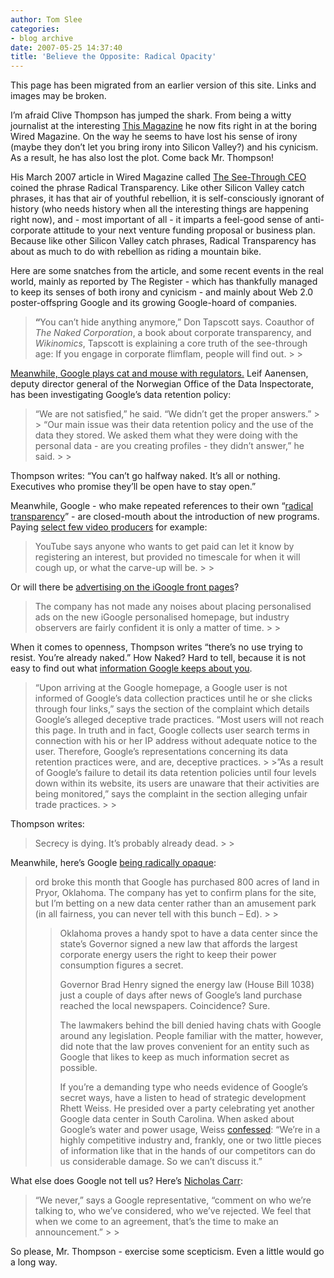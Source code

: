 ```yaml
---
author: Tom Slee
categories:
- blog archive
date: 2007-05-25 14:37:40
title: 'Believe the Opposite: Radical Opacity'
---
```


::: {.callout-note}

This page has been migrated from an earlier version of this site. 
Links and images may be broken.

:::



				

I'm afraid Clive Thompson has jumped the shark. From being a witty journalist at the interesting [This Magazine](http://www.thismagazine.ca/) he now fits right in at the boring Wired Magazine. On the way he seems to have lost his sense of irony (maybe they don't let you bring irony into Silicon Valley?) and his cynicism. As a result, he has also lost the plot. Come back Mr. Thompson!




His March 2007 article in Wired Magazine called [The See-Through CEO](http://www.wired.com/wired/archive/15.04/wired40_ceo.html) coined the phrase Radical Transparency. Like other Silicon Valley catch phrases, it has that air of youthful rebellion, it is self-consciously ignorant of history (who needs history when all the interesting things are happening right now), and - most important of all - it imparts a feel-good sense of anti-corporate attitude to your next venture funding proposal or business plan. Because like other Silicon Valley catch phrases, Radical Transparency has about as much to do with rebellion as riding a mountain bike.




Here are some snatches from the article, and some recent events in the real world, mainly as reported by The Register - which has thankfully managed to keep its senses of both irony and cynicism - and mainly about Web 2.0 poster-offspring Google and its growing Google-hoard of companies.

<blockquote>**"**You can't hide anything anymore," Don Tapscott says. Coauthor of _The Naked Corporation_, a book about corporate transparency, and _Wikinomics_, Tapscott is explaining a core truth of the see-through age: If you engage in corporate flimflam, people will find out.
> 
> </blockquote>

[Meanwhile, Google plays cat and mouse with regulators.](http://www.theregister.co.uk/2007/05/25/google_privacy/) Leif Aanensen, deputy director general of the Norwegian Office of the Data Inspectorate, has been investigating Google's data retention policy: 

<blockquote>"We are not satisfied," he said. "We didn't get the proper answers."
> 
> "Our main issue was their data retention policy and the use of the data they stored. We asked them what they were doing with the personal data - are you creating profiles - they didn't answer," he said. 
> 
> </blockquote>

Thompson writes: "You can't go halfway naked. It's all or nothing. Executives who promise they'll be open have to stay open."




Meanwhile, Google - who make repeated references to their own "[radical transparency](http://meritocracy.typepad.com/meritocracy/google/index.html)" - are closed-mouth about the introduction of new programs.   
Paying [select few video producers](http://www.theregister.co.uk/2007/05/04/youtube_coughs_up/) for example:

<blockquote>YouTube says anyone who wants to get paid can let it know by registering an interest, but provided no timescale for when it will cough up, or what the carve-up will be.
> 
> </blockquote>

Or will there be [advertising on the iGoogle front pages](http://www.theregister.co.uk/2007/05/02/igoogle_launch/http://www.theregister.co.uk/2007/05/02/igoogle_launch/)? 

<blockquote>The company has not made any noises about placing personalised ads on the new iGoogle personalised homepage, but industry observers are fairly confident it is only a matter of time. 
> 
> </blockquote>

 

When it comes to openness, Thompson writes "there's no use trying to resist. You're already naked." How Naked? Hard to tell, because it is not easy to find out what [information Google keeps about you](http://www.theregister.co.uk/2007/04/25/google_doubleclick_complaint/).   


<blockquote>"Upon arriving at the Google homepage, a Google user is not informed of Google's data collection practices until he or she clicks through four links," says the section of the complaint which details Google's alleged deceptive trade practices. "Most users will not reach this page. In truth and in fact, Google collects user search terms in connection with his or her IP address without adequate notice to the user. Therefore, Google's representations concerning its data retention practices were, and are, deceptive practices. 
> 
> "As a result of Google's failure to detail its data retention policies until four levels down within its website, its users are unaware that their activities are being monitored," says the complaint in the section alleging unfair trade practices. 
> 
> </blockquote>

Thompson writes: 

<blockquote>Secrecy is dying. It's probably already dead. 
> 
> </blockquote>

Meanwhile, here's Google [being radically opaque](http://www.theregister.co.uk/2007/04/23/google_penguins/):

<blockquote>ord broke this month that Google has purchased 800 acres of land in Pryor, Oklahoma. The company has yet to confirm plans for the site, but I'm betting on a new data center rather than an amusement park (in all fairness, you can never tell with this bunch – Ed). 
> 
> 

> 
> Oklahoma proves a handy spot to have a data center since the state's Governor signed a new law that affords the largest corporate energy users the right to keep their power consumption figures a secret. 
> 
> Governor Brad Henry signed the energy law (House Bill 1038) just a couple of days after news of Google's land purchase reached the local newspapers. Coincidence? Sure. 
> 
> The lawmakers behind the bill denied having chats with Google around any legislation. People familiar with the matter, however, did note that the law proves convenient for an entity such as Google that likes to keep as much information secret as possible. 
> 
> If you're a demanding type who needs evidence of Google's secret ways, have a listen to head of strategic development Rhett Weiss. He presided over a party celebrating yet another Google data center in South Carolina. When asked about Google's water and power usage, Weiss [confessed](http://www.roughtype.com/archives/2007/04/the_real_web_20.php): "We're in a highly competitive industry and, frankly, one or two little pieces of information like that in the hands of our competitors can do us considerable damage. So we can't discuss it."
> 
> </blockquote>

What else does Google not tell us? Here's [Nicholas Carr](http://www.roughtype.com/archives/2007/05/dealing_with_go.php):

<blockquote>“We never,” says a Google representative, “comment on who we’re talking to, who we’ve considered, who we’ve rejected. We feel that when we come to an agreement, that’s the time to make an announcement.”
> 
> </blockquote>

So please, Mr. Thompson - exercise some scepticism. Even a little would go a long way.


		
